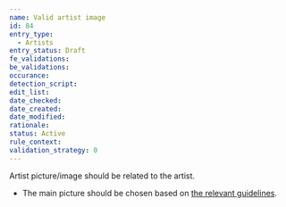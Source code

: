 ```yaml
---
name: Valid artist image
id: 84
entry_type:
  - Artists
entry_status: Draft
fe_validations:
be_validations:
occurance:
detection_script:
edit_list:
date_checked:
date_created:
date_modified:
rationale:
status: Active
rule_context:
validation_strategy: 0
---
```

Artist picture/image should be related to the artist.

- The main picture should be chosen based on [the relevant guidelines](/docs/choosing-the-main-picture-for-artist-entries).